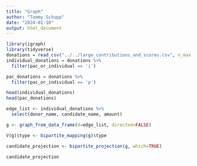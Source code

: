 ```yaml
---
title: "Graph"
author: "Tommy Schupp"
date: "2024-01-10"
output: html_document
---
```


```r
library(igraph)
library(tidyverse)
donations = read_csv("../../large_contributions_and_scores.csv", n_max = 10000)
individual_donations = donations %>%
  filter(pac_or_individual == 'i')

pac_donations = donations %>%
  filter(pac_or_individual == 'p')

head(individual_donations)
head(pac_donations)
```

```r
edge_list <- individual_donations %>%
  select(donor_name, candidate_name, amount)

g <- graph_from_data_frame(d=edge_list, directed=FALSE)

V(g)$type <- bipartite_mapping(g)$type

candidate_projection <- bipartite_projection(g, which=TRUE)

candidate_projection

```


